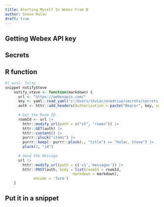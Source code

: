 ```yaml
---
title: Alerting Myself In Webex From R
author: Steve Hulac
draft: true
---
```

## Getting Webex API key

## Secrets

## R function

```r
#| eval: false
snippet notifySteve
    notify_steve <- function(markdown) {
      url <- "https://webexapis.com/"
      key <- yaml::read_yaml("c:/Users/shulac/onedrive/secrets/secrets.yaml")[['bot_hulac_token']]
      auth <- httr::add_headers(Authorization = paste("Bearer", key, sep = " "))
      
      # Get the Room ID
      roomId <- url |>
        httr::modify_url(path = c("v1", "rooms")) |>
        httr::GET(auth) |>
        httr::content() |>
        purrr::pluck("items") |>
        purrr::keep(~ purrr::pluck(., "title") == "Hulac, Steve") |>
        pluck(1, "id")
      
      # Send the Message
      url |> 
        httr::modify_url(path = c('v1','messages')) |> 
        httr::POST(auth, body = list(roomId = roomId,
                               markdown = markdown),
             encode = 'form')
    } 
```

## Put it in a snippet